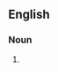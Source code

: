 {{also|audio cassettes}}

==English==

===Noun===
{{head|en|noun plural form}}

# {{plural of|audiocassette|lang=en}}